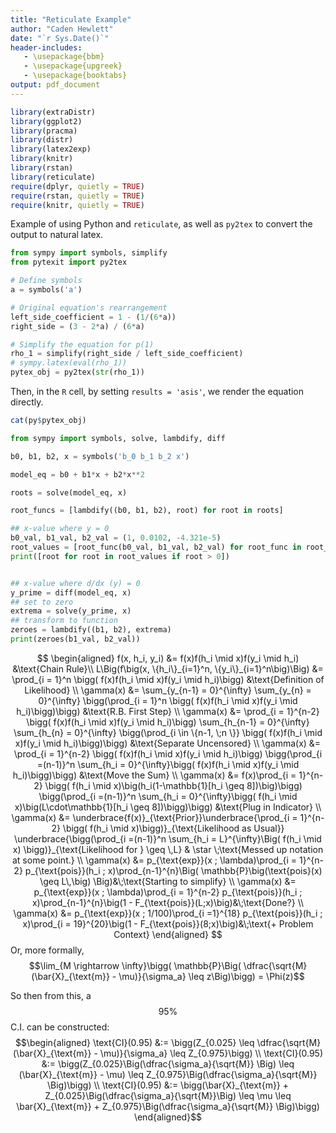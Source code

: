 ```yaml
---
title: "Reticulate Example"
author: "Caden Hewlett"
date: "`r Sys.Date()`"
header-includes:
   - \usepackage{bbm}
   - \usepackage{upgreek}
   - \usepackage{booktabs}
output: pdf_document
---
```


```r
library(extraDistr)
library(ggplot2)
library(pracma)
library(distr)
library(latex2exp)
library(knitr)
library(rstan)
library(reticulate)
require(dplyr, quietly = TRUE)
require(rstan, quietly = TRUE)
require(knitr, quietly = TRUE)
```

Example of using Python and `reticulate`, as well as `py2tex` to convert the output to natural latex.
```python
from sympy import symbols, simplify
from pytexit import py2tex

# Define symbols
a = symbols('a')

# Original equation's rearrangement
left_side_coefficient = 1 - (1/(6*a))
right_side = (3 - 2*a) / (6*a)

# Simplify the equation for p(1)
rho_1 = simplify(right_side / left_side_coefficient)
# sympy.latex(eval(rho_1))
pytex_obj = py2tex(str(rho_1))
```
Then, in the `R` cell, by setting `results = 'asis'`, we render the equation directly. 
```r
cat(py$pytex_obj)
```


```python
from sympy import symbols, solve, lambdify, diff

b0, b1, b2, x = symbols('b_0 b_1 b_2 x')

model_eq = b0 + b1*x + b2*x**2

roots = solve(model_eq, x)

root_funcs = [lambdify((b0, b1, b2), root) for root in roots]

## x-value where y = 0
b0_val, b1_val, b2_val = (1, 0.0102, -4.321e-5)
root_values = [root_func(b0_val, b1_val, b2_val) for root_func in root_funcs]
print([root for root in root_values if root > 0])


## x-value where d/dx (y) = 0
y_prime = diff(model_eq, x)
## set to zero
extrema = solve(y_prime, x)
## transform to function
zeroes = lambdify((b1, b2), extrema)
print(zeroes(b1_val, b2_val))
```

$$
\begin{aligned}
f(x, h_i, y_i) &=  f(x)f(h_i \mid x)f(y_i \mid h_i) &\text{Chain Rule}\\
L\Big(f\big(x, \{h_i\}_{i=1}^n, \{y_i\}_{i=1}^n\big)\Big) &= \prod_{i = 1}^n \bigg( f(x)f(h_i \mid x)f(y_i \mid h_i)\bigg) &\text{Definition of Likelihood} \\
\gamma(x) &= \sum_{y_{n-1} = 0}^{\infty} \sum_{y_{n} = 0}^{\infty}  \bigg(\prod_{i = 1}^n \bigg( f(x)f(h_i \mid x)f(y_i \mid h_i)\bigg)\bigg) &\text{R.B. First Step} \\
\gamma(x) &= \prod_{i = 1}^{n-2} \bigg( f(x)f(h_i \mid x)f(y_i \mid h_i)\bigg) \sum_{h_{n-1} = 0}^{\infty} \sum_{h_{n} = 0}^{\infty} \bigg(\prod_{i \in \{n-1, \;n \}} \bigg( f(x)f(h_i \mid x)f(y_i \mid h_i)\bigg)\bigg)  &\text{Separate Uncensored} \\
\gamma(x) &= \prod_{i = 1}^{n-2} \bigg( f(x)f(h_i \mid x)f(y_i \mid h_i)\bigg)  \bigg(\prod_{i =(n-1)}^n \sum_{h_i = 0}^{\infty}\bigg( f(x)f(h_i \mid x)f(y_i \mid h_i)\bigg)\bigg)  &\text{Move the Sum} \\
\gamma(x) &= f(x)\prod_{i = 1}^{n-2} \bigg( f(h_i \mid x)\big(h_i(1-\mathbb{1}[h_i \geq 8])\big)\bigg)  \bigg(\prod_{i =(n-1)}^n \sum_{h_i = 0}^{\infty}\bigg( f(h_i \mid x)\big(L\cdot\mathbb{1}[h_i \geq 8])\bigg)\bigg)  &\text{Plug in Indicator} \\
\gamma(x) &= \underbrace{f(x)}_{\text{Prior}}\underbrace{\prod_{i = 1}^{n-2} \bigg( f(h_i \mid x)\bigg)}_{\text{Likelihood as Usual}}  \underbrace{\bigg(\prod_{i =(n-1)}^n \sum_{h_i = L}^{\infty}\Big( f(h_i \mid x) \bigg)}_{\text{Likelihood for } \geq \,L}  & \star \;\text{Messed up notation at some point.} \\
\gamma(x) &= p_{\text{exp}}(x ; \lambda)\prod_{i = 1}^{n-2} p_{\text{pois}}(h_i ; x)\prod_{n-1}^{n}\Big( \mathbb{P}\big(\text{pois}(x) \geq L\,\big) \Big)&\;\text{Starting to simplify} \\
\gamma(x) &= p_{\text{exp}}(x ; \lambda)\prod_{i = 1}^{n-2} p_{\text{pois}}(h_i ; x)\prod_{n-1}^{n}\big(1 - F_{\text{pois}}(L;x)\big)&\;\text{Done?} \\
\gamma(x) &= p_{\text{exp}}(x ; 1/100)\prod_{i =1}^{18} p_{\text{pois}}(h_i ; x)\prod_{i = 19}^{20}\big(1 - F_{\text{pois}}(8;x)\big)&\;\text{+ Problem Context} 
\end{aligned}
$$
Or, more formally, $$\lim_{M \rightarrow \infty}\bigg( \mathbb{P}\Big( \dfrac{\sqrt{M}(\bar{X}_{\text{m}} - \mu)}{\sigma_a} \leq z\Big)\bigg) = \Phi(z)$$

So then from this, a $$95\%$$ C.I. can be constructed: 
$$\begin{aligned}
\text{CI}(0.95) &:= \bigg(Z_{0.025} \leq \dfrac{\sqrt{M}(\bar{X}_{\text{m}} - \mu)}{\sigma_a} \leq Z_{0.975}\bigg) \\
\text{CI}(0.95) &:= \bigg(Z_{0.025}\Big(\dfrac{\sigma_a}{\sqrt{M}} \Big) \leq (\bar{X}_{\text{m}} - \mu) \leq Z_{0.975}\Big(\dfrac{\sigma_a}{\sqrt{M}} \Big)\bigg) \\
\text{CI}(0.95) &:= \bigg(\bar{X}_{\text{m}} + Z_{0.025}\Big(\dfrac{\sigma_a}{\sqrt{M}}\Big) \leq   \mu \leq \bar{X}_{\text{m}} + Z_{0.975}\Big(\dfrac{\sigma_a}{\sqrt{M}} \Big)\bigg)
\end{aligned}$$